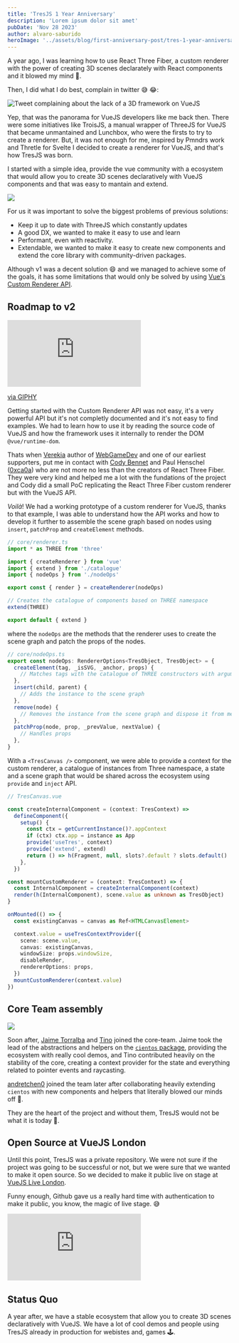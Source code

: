 ```yaml
---
title: 'TresJS 1 Year Anniversary'
description: 'Lorem ipsum dolor sit amet'
pubDate: 'Nov 28 2023'
author: alvaro-saburido
heroImage: '../assets/blog/first-anniversary-post/tres-1-year-anniversary.webp'
---
```


A year ago, I was learning how to use React Three Fiber, a custom renderer with the power of creating 3D scenes declarately with React components and it blowed my mind 🤯. 

Then, I did what I do best, complain in twitter 😅 😂:

![Tweet complaining about the lack of a 3D framework on VueJS](../assets/blog/first-anniversary-post/the-spark.png)

Yep, that was the panorama for VueJS developers like me back then. There were some initiatives like TroisJS, a manual wrapper of ThreeJS for VueJS that became unmantained and Lunchbox, who were the firsts to try to create a renderer. But, it was not enough for me, inspired by Pmndrs work and Thretle for Svelte I decided to create a renderer for VueJS, and that's how TresJS was born.

I started with a simple idea, provide the vue community with a ecosystem that would allow you to create 3D scenes declaratively with VueJS components and that was easy to mantain and extend.

![](../assets/blog/first-anniversary-post/the-confirmation-tweet.png)

For us it was important to solve the biggest problems of previous solutions:

- Keep it up to date with ThreeJS which constantly updates
- A good DX, we wanted to make it easy to use and learn
- Performant, even with reactivity. 
- Extendable, we wanted to make it easy to create new components and extend the core library with community-driven packages.
  

Although v1 was a decent solution 😄 and we managed to achieve some of the goals, it has some limitations that would only be solved by using [Vue's Custom Renderer API](https://vuejs.org/api/custom-renderer.html).

## Roadmap to v2

<iframe src="https://giphy.com/embed/AXorq76Tg3Vte" class="w-full aspect-video" frameBorder="0" class="giphy-embed" allowFullScreen></iframe><p><a href="https://giphy.com/gifs/classic-film-leslie-caron-AXorq76Tg3Vte">via GIPHY</a></p>

Getting started with the Custom Renderer API was not easy, it's a very powerful API but it's not completly documented and it's not easy to find examples. We had to learn how to use it by reading the source code of VueJS and how the framework uses it internally to render the DOM `@vue/runtime-dom`.

Thats when [Verekia](https://twitter.com/verekia) author of [WebGameDev](https://www.webgamedev.com/) and one of our earliest supporters, put me in contact with [Cody Bennet](https://twitter.com/Cody_J_Bennett) and Paul Henschel ([0xca0a](https://twitter.com/0xca0a)) who are not more no less than the creators of React Three Fiber. They were very kind and helped me a lot with the fundations of the project and Cody did a small PoC replicating the React Three Fiber custom renderer but with the VueJS API.

*Voilà*! We had a working prototype of a custom renderer for VueJS, thanks to that example, I was able to understand how the API works and how to develop it further to assemble the scene graph based on nodes using `insert`, `patchProp` and `createElement` methods.

```ts
// core/renderer.ts
import * as THREE from 'three'

import { createRenderer } from 'vue'
import { extend } from './catalogue'
import { nodeOps } from './nodeOps'

export const { render } = createRenderer(nodeOps)

// Creates the catalogue of components based on THREE namespace
extend(THREE)

export default { extend }
```

where the `nodeOps` are the methods that the renderer uses to create the scene graph and patch the props of the nodes.

```ts
// core/nodeOps.ts
export const nodeOps: RendererOptions<TresObject, TresObject> = {
  createElement(tag, _isSVG, _anchor, props) {
    // Matches tags with the catalogue of THREE constructors with arguments and returns the instance
  },
  insert(child, parent) {
    // Adds the instance to the scene graph
  },
  remove(node) {
    // Removes the instance from the scene graph and dispose it from memory
  },
  patchProp(node, prop, _prevValue, nextValue) {
    // Handles props
  },
}
```

With a `<TresCanvas />` component, we were able to provide a context for the custom renderer, a catalogue of instances from Three namespace, a state and a scene graph that would be shared across the ecosystem using `provide` and `inject` API. 

```ts
// TresCanvas.vue

const createInternalComponent = (context: TresContext) =>
  defineComponent({
    setup() {
      const ctx = getCurrentInstance()?.appContext
      if (ctx) ctx.app = instance as App
      provide('useTres', context)
      provide('extend', extend)
      return () => h(Fragment, null, slots?.default ? slots.default() : [])
    },
  })

const mountCustomRenderer = (context: TresContext) => {
  const InternalComponent = createInternalComponent(context)
  render(h(InternalComponent), scene.value as unknown as TresObject)
}

onMounted(() => {
  const existingCanvas = canvas as Ref<HTMLCanvasElement>

  context.value = useTresContextProvider({
    scene: scene.value,
    canvas: existingCanvas,
    windowSize: props.windowSize,
    disableRender,
    rendererOptions: props,
  })
  mountCustomRenderer(context.value)
})
```

## Core Team assembly

![](../assets/blog/first-anniversary-post/tres-core-team.png)

Soon after, [Jaime Torralba](https://twitter.com/jaimebboyjt) and [Tino](https://twitter.com/ichbintino) joined the core-team. Jaime took the lead of the abstractions and helpers on the [`cientos` package](https://cientos.tresjs.org/), providing the ecosystem with really cool demos, and Tino contributed heavily on the stability of the core, creating a context provider for the state and everything related to pointer events and raycasting.

[andretchen0](https://github.com/andretchen0) joined the team later after collaborating heavily extending `cientos` with new components and helpers that literally blowed our minds off 🤯.

They are the heart of the project and without them, TresJS would not be what it is today 💚.

## Open Source at VueJS London

Until this point, TresJS was a private repository. We were not sure if the project was going to be successful or not, but we were sure that we wanted to make it open source. So we decided to make it public live on stage at [VueJS Live London](https://vuejslive.com/).

Funny enough, Github gave us a really hard time with authentication to make it public, you know, the magic of live stage. 😅

<iframe class="w-full rounded aspect-video" src="https://www.youtube.com/embed/-Ri7VZzhhUo?si=ABoRnD225DGeVeM8&amp;start=1193" title="YouTube video player" frameborder="0" allow="accelerometer; autoplay; clipboard-write; encrypted-media; gyroscope; picture-in-picture; web-share" allowfullscreen></iframe>

## Status Quo

A year after, we have a stable ecosystem that allow you to create 3D scenes declaratively with VueJS. We have a lot of cool demos and people using TresJS already in production for webistes and, games 🕹️.

<StatusQuo client:only />



